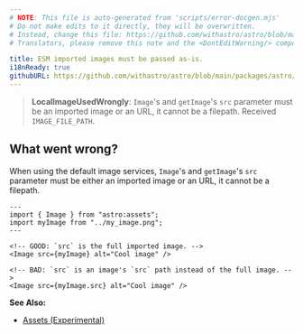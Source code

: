 ```yaml
---
# NOTE: This file is auto-generated from 'scripts/error-docgen.mjs'
# Do not make edits to it directly, they will be overwritten.
# Instead, change this file: https://github.com/withastro/astro/blob/main/packages/astro/src/core/errors/errors-data.ts
# Translators, please remove this note and the <DontEditWarning/> component.

title: ESM imported images must be passed as-is.
i18nReady: true
githubURL: https://github.com/withastro/astro/blob/main/packages/astro/src/core/errors/errors-data.ts
---
```


<DontEditWarning />


> **LocalImageUsedWrongly**: `Image`'s and `getImage`'s `src` parameter must be an imported image or an URL, it cannot be a filepath. Received `IMAGE_FILE_PATH`.

## What went wrong?
When using the default image services, `Image`'s and `getImage`'s `src` parameter must be either an imported image or an URL, it cannot be a filepath.

```astro
---
import { Image } from "astro:assets";
import myImage from "../my_image.png";
---

<!-- GOOD: `src` is the full imported image. -->
<Image src={myImage} alt="Cool image" />

<!-- BAD: `src` is an image's `src` path instead of the full image. -->
<Image src={myImage.src} alt="Cool image" />
```

**See Also:**
-  [Assets (Experimental)](/en/guides/assets/)

